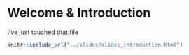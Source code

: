 # Welcome & Introduction

I've just touched that file


```r
knitr::include_url("../slides/slides_introduction.html")
```

